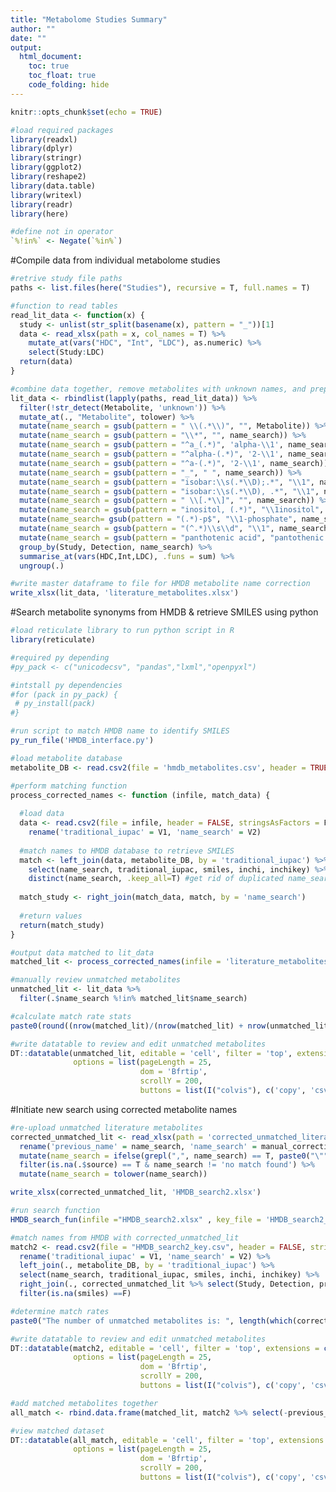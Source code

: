 ```yaml
---
title: "Metabolome Studies Summary"
author: ""
date: ""
output: 
  html_document:
    toc: true
    toc_float: true
    code_folding: hide
---
```


```r
knitr::opts_chunk$set(echo = TRUE)

#load required packages
library(readxl)
library(dplyr)
library(stringr)
library(ggplot2)
library(reshape2)
library(data.table)
library(writexl)
library(readr)
library(here)

#define not in operator
`%!in%` <- Negate(`%in%`)
```

#Compile data from individual metabolome studies
```r

#retrive study file paths
paths <- list.files(here("Studies"), recursive = T, full.names = T)

#function to read tables
read_lit_data <- function(x) {
  study <- unlist(str_split(basename(x), pattern = "_"))[1]
  data <- read_xlsx(path = x, col_names = T) %>%
    mutate_at(vars("HDC", "Int", "LDC"), as.numeric) %>%
    select(Study:LDC)
  return(data)
}

#combine data together, remove metabolites with unknown names, and prepare rules for search
lit_data <- rbindlist(lapply(paths, read_lit_data)) %>%
  filter(!str_detect(Metabolite, 'unknown')) %>%
  mutate_at(., "Metabolite", tolower) %>%
  mutate(name_search = gsub(pattern = " \\(.*\\)", "", Metabolite)) %>%
  mutate(name_search = gsub(pattern = "\\*", "", name_search)) %>%
  mutate(name_search = gsub(pattern = "^a_(.*)", 'alpha-\\1', name_search)) %>%
  mutate(name_search = gsub(pattern = "^alpha-(.*)", '2-\\1', name_search)) %>%
  mutate(name_search = gsub(pattern = "^a-(.*)", '2-\\1', name_search)) %>%
  mutate(name_search = gsub(pattern = "_", " ", name_search)) %>%
  mutate(name_search = gsub(pattern = "isobar:\\s(.*\\D);.*", "\\1", name_search)) %>%
  mutate(name_search = gsub(pattern = "isobar:\\s(.*\\D), .*", "\\1", name_search)) %>%
  mutate(name_search = gsub(pattern = " \\[.*\\]", "", name_search)) %>%
  mutate(name_search = gsub(pattern = "inositol, (.*)", "\\1inositol", name_search)) %>%
  mutate(name_search= gsub(pattern = "(.*)-p$", "\\1-phosphate", name_search)) %>%
  mutate(name_search = gsub(pattern = "(^.*)\\s\\d", "\\1", name_search)) %>%
  mutate(name_search = gsub(pattern = "panthotenic acid", "pantothenic acid", name_search)) %>%
  group_by(Study, Detection, name_search) %>% 
  summarise_at(vars(HDC,Int,LDC), .funs = sum) %>% 
  ungroup(.)

#write master dataframe to file for HMDB metabolite name correction
write_xlsx(lit_data, 'literature_metabolites.xlsx')
```

#Search metabolite synonyms from HMDB & retrieve SMILES using python
```r

#load reticulate library to run python script in R
library(reticulate)

#required py depending
#py_pack <- c("unicodecsv", "pandas","lxml","openpyxl")

#intstall py dependencies
#for (pack in py_pack) {
 # py_install(pack)
#}

#run script to match HMDB name to identify SMILES
py_run_file('HMDB_interface.py')

#load metabolite database 
metabolite_DB <- read.csv2(file = 'hmdb_metabolites.csv', header = TRUE, stringsAsFactors = F, sep = ",")

#perform matching function 
process_corrected_names <- function (infile, match_data) {
  
  #load data
  data <- read.csv2(file = infile, header = FALSE, stringsAsFactors = F, sep = ",") %>%
    rename('traditional_iupac' = V1, 'name_search' = V2)
    
  #match names to HMDB database to retrieve SMILES
  match <- left_join(data, metabolite_DB, by = 'traditional_iupac') %>%
    select(name_search, traditional_iupac, smiles, inchi, inchikey) %>%
    distinct(name_search, .keep_all=T) #get rid of duplicated name_search
  
  match_study <- right_join(match_data, match, by = 'name_search') 
  
  #return values
  return(match_study)
}

#output data matched to lit_data
matched_lit <- process_corrected_names(infile = 'literature_metabolites_key.csv', match_data = lit_data) #file name from interface py output

#manually review unmatched metabolites
unmatched_lit <- lit_data %>%
  filter(.$name_search %!in% matched_lit$name_search)

#calculate match rate stats
paste0(round((nrow(matched_lit)/(nrow(matched_lit) + nrow(unmatched_lit)))*100, 2), ' % of metabolites matched to HMDB SMILES.')

#write datatable to review and edit unmatched metabolites
DT::datatable(unmatched_lit, editable = 'cell', filter = 'top', extensions = c("Buttons","Scroller"),
              options = list(pageLength = 25,
                             dom = 'Bfrtip',
                             scrollY = 200,
                             buttons = list(I("colvis"), c('copy', 'csv','excel'))))
```


#Initiate new search using corrected metabolite names
```r

#re-upload unmatched literature metabolites
corrected_unmatched_lit <- read_xlsx(path = 'corrected_unmatched_literature_metabolites.xlsx') %>%
  rename('previous_name' = name_search, 'name_search' = manual_correction) %>%
  mutate(name_search = ifelse(grepl(",", name_search) == T, paste0("\"", name_search, "\""), name_search)) %>%
  filter(is.na(.$source) == T & name_search != 'no match found') %>%
  mutate(name_search = tolower(name_search))

write_xlsx(corrected_unmatched_lit, 'HMDB_search2.xlsx')

#run search function 
HMDB_search_fun(infile ="HMDB_search2.xlsx" , key_file = 'HMDB_search2_key.csv')

#match names from HMDB with corrected_unmatched_lit
match2 <- read.csv2(file = "HMDB_search2_key.csv", header = FALSE, stringsAsFactors = F, sep = ",") %>%
  rename('traditional_iupac' = V1, 'name_search' = V2) %>%
  left_join(., metabolite_DB, by = 'traditional_iupac') %>%
  select(name_search, traditional_iupac, smiles, inchi, inchikey) %>%
  right_join(., corrected_unmatched_lit %>% select(Study, Detection, previous_name, name_search, HDC, LDC, Int)) %>%
  filter(is.na(smiles) ==F)

#determine match rates
paste0("The number of unmatched metabolites is: ", length(which(corrected_unmatched_lit$previous_name %!in% match2$previous_name) == T))

#write datatable to review and edit unmatched metabolites
DT::datatable(match2, editable = 'cell', filter = 'top', extensions = c("Buttons","Scroller"),
              options = list(pageLength = 25,
                             dom = 'Bfrtip',
                             scrollY = 200,
                             buttons = list(I("colvis"), c('copy', 'csv','excel'))))

#add matched metabolites together
all_match <- rbind.data.frame(matched_lit, match2 %>% select(-previous_name))

#view matched dataset
DT::datatable(all_match, editable = 'cell', filter = 'top', extensions = c("Buttons","Scroller"),
              options = list(pageLength = 25,
                             dom = 'Bfrtip',
                             scrollY = 200,
                             buttons = list(I("colvis"), c('copy', 'csv','excel'))))

```